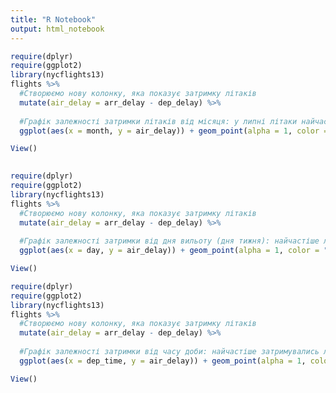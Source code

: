 ```yaml
---
title: "R Notebook"
output: html_notebook
---
```




```r
require(dplyr)
require(ggplot2)
library(nycflights13)
flights %>%
  #Створюємо нову колонку, яка показує затримку літаків
  mutate(air_delay = arr_delay - dep_delay) %>%
  
  #Графік залежності затримки літаків від місяця: у липні літаки найчастіше затримувались, в той час як у лютому найчастіше вилітали раніше заплановаго часу
  ggplot(aes(x = month, y = air_delay)) + geom_point(alpha = 1, color = "gray", size = 2)

View()
  
``` 
  
```r
require(dplyr)
require(ggplot2)
library(nycflights13)
flights %>%
  #Створюємо нову колонку, яка показує затримку літаків
  mutate(air_delay = arr_delay - dep_delay) %>%
  
  #Графік залежності затримки від дня вильоту (дня тижня): найчастіше літаки затримувались у 22-ий день щомісяця, найчастіше літаки вилітали раніше запланованого часу у 13-й день щомісяця
  ggplot(aes(x = day, y = air_delay)) + geom_point(alpha = 1, color = "gray", size = 2)

View()

```

```r
require(dplyr)
require(ggplot2)
library(nycflights13)
flights %>%
  #Створюємо нову колонку, яка показує затримку літаків
  mutate(air_delay = arr_delay - dep_delay) %>%
  
  #Графік залежності затримки від часу доби: найчастіше затримувались літаки, що за розкладом мали відправлятись о 16 годині, найчастіше вилітали раніше запланованого часу літаки, що мали відправлятись о 9 та 19 годинах 
  ggplot(aes(x = dep_time, y = air_delay)) + geom_point(alpha = 1, color = "gray", size = 2)

View()
  
``` 